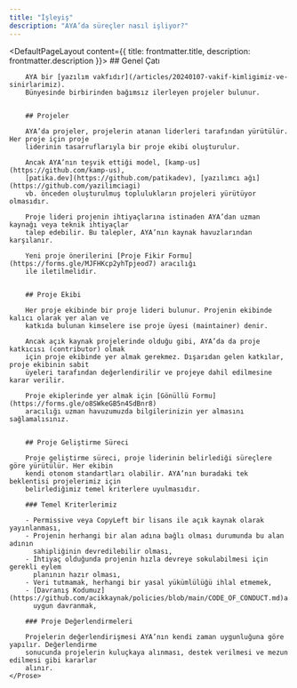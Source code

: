 ```yaml
---
title: "İşleyiş"
description: "AYA’da süreçler nasıl işliyor?"
---
```


<DefaultPageLayout content={{ title: frontmatter.title, description: frontmatter.description }}>
    <Prose>
        ## Genel Çatı

        AYA bir [yazılım vakfıdır](/articles/20240107-vakif-kimligimiz-ve-sinirlarimiz).
        Bünyesinde birbirinden bağımsız ilerleyen projeler bulunur.


        ## Projeler

        AYA’da projeler, projelerin atanan liderleri tarafından yürütülür. Her proje için proje
        liderinin tasarruflarıyla bir proje ekibi oluşturulur.

        Ancak AYA’nın teşvik ettiği model, [kamp-us](https://github.com/kamp-us),
        [patika.dev](https://github.com/patikadev), [yazılımcı ağı](https://github.com/yazilimciagi)
        vb. önceden oluşturulmuş toplulukların projeleri yürütüyor olmasıdır.

        Proje lideri projenin ihtiyaçlarına istinaden AYA’dan uzman kaynağı veya teknik ihtiyaçlar
        talep edebilir. Bu talepler, AYA’nın kaynak havuzlarından karşılanır.

        Yeni proje önerilerini [Proje Fikir Formu](https://forms.gle/MJFHKcp2yhTpjeod7) aracılığı
        ile iletilmelidir.


        ## Proje Ekibi

        Her proje ekibinde bir proje lideri bulunur. Projenin ekibinde kalıcı olarak yer alan ve
        katkıda bulunan kimselere ise proje üyesi (maintainer) denir.

        Ancak açık kaynak projelerinde olduğu gibi, AYA’da da proje katkıcısı (contributor) olmak
        için proje ekibinde yer almak gerekmez. Dışarıdan gelen katkılar, proje ekibinin sabit
        üyeleri tarafından değerlendirilir ve projeye dahil edilmesine karar verilir.

        Proje ekiplerinde yer almak için [Gönüllü Formu](https://forms.gle/o8SWkeGB5n4SdBnr8)
        aracılığı uzman havuzumuzda bilgilerinizin yer almasını sağlamalısınız.


        ## Proje Geliştirme Süreci

        Proje geliştirme süreci, proje liderinin belirlediği süreçlere göre yürütülür. Her ekibin
        kendi otonom standartları olabilir. AYA’nın buradaki tek beklentisi projelerimiz için
        belirlediğimiz temel kriterlere uyulmasıdır.

        ### Temel Kriterlerimiz

        - Permissive veya CopyLeft bir lisans ile açık kaynak olarak yayınlanması,
        - Projenin herhangi bir alan adına bağlı olması durumunda bu alan adının
          sahipliğinin devredilebilir olması,
        - İhtiyaç olduğunda projenin hızla devreye sokulabilmesi için gerekli eylem
          planının hazır olması,
        - Veri tutmamak, herhangi bir yasal yükümlülüğü ihlal etmemek,
        - [Davranış Kodumuz](https://github.com/acikkaynak/policies/blob/main/CODE_OF_CONDUCT.md)a
          uygun davranmak,

        ### Proje Değerlendirmeleri

        Projelerin değerlendirişmesi AYA’nın kendi zaman uygunluğuna göre yapılır. Değerlendirme
        sonucunda projelerin kuluçkaya alınması, destek verilmesi ve mezun edilmesi gibi kararlar
        alınır.
    </Prose>
</DefaultPageLayout>

